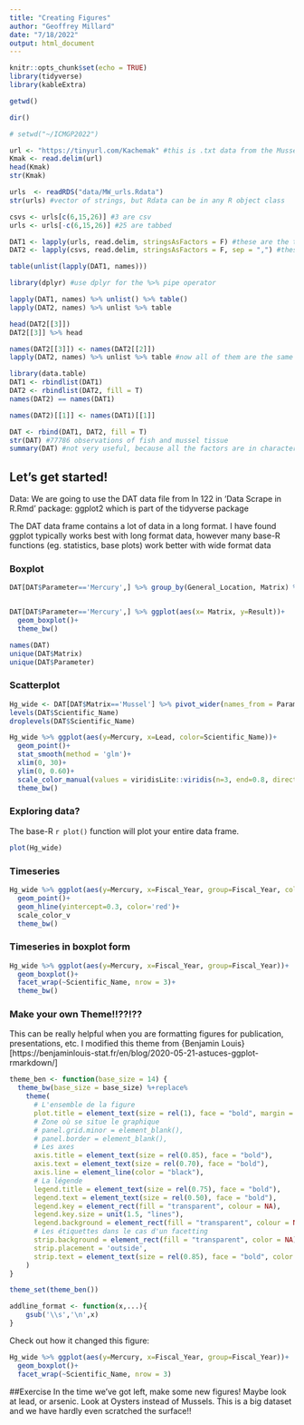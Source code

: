 ```yaml
---
title: "Creating Figures"
author: "Geoffrey Millard"
date: "7/18/2022"
output: html_document
---
```


```r
knitr::opts_chunk$set(echo = TRUE)
library(tidyverse)
library(kableExtra)
```


```r
getwd()

dir()

# setwd("~/ICMGP2022")

url <- "https://tinyurl.com/Kachemak" #this is .txt data from the MusselWatch dataset at Kachemak, AK
Kmak <- read.delim(url)
head(Kmak)
str(Kmak)

urls  <- readRDS("data/MW_urls.Rdata")
str(urls) #vector of strings, but Rdata can be in any R object class

csvs <- urls[c(6,15,26)] #3 are csv
urls <- urls[-c(6,15,26)] #25 are tabbed

DAT1 <- lapply(urls, read.delim, stringsAsFactors = F) #these are the tab-delimited files
DAT2 <- lapply(csvs, read.delim, stringsAsFactors = F, sep = ",") #these are comma-separated

table(unlist(lapply(DAT1, names)))

library(dplyr) #use dplyr for the %>% pipe operator

lapply(DAT1, names) %>% unlist() %>% table() 
lapply(DAT2, names) %>% unlist %>% table 

head(DAT2[[3]])
DAT2[[3]] %>% head

names(DAT2[[3]]) <- names(DAT2[[2]])
lapply(DAT2, names) %>% unlist %>% table #now all of them are the same

library(data.table)
DAT1 <- rbindlist(DAT1)
DAT2 <- rbindlist(DAT2, fill = T)
names(DAT2) == names(DAT1) 

names(DAT2)[[1]] <- names(DAT1)[[1]]

DAT <- rbind(DAT1, DAT2, fill = T)
str(DAT) #77786 observations of fish and mussel tissue
summary(DAT) #not very useful, because all the factors are in character class
```


## Let's get started!
Data: We are going to use the DAT data file from ln 122 in 'Data Scrape in R.Rmd'
package: ggplot2 which is part of the tidyverse package

The DAT data frame contains a lot of data in a long format.  I have found ggplot typically works best with long format data, however many base-R functions (eg. statistics, base plots) work better with wide format data


### Boxplot

```r

 
DAT[DAT$Parameter=='Mercury',] %>% group_by(General_Location, Matrix) %>% summarize(n=n(), mean=mean(Result), sd=sd(Result)) %>% kable() %>% kable_styling(bootstrap_options = c('striped', 'hover'), full_width = F)


DAT[DAT$Parameter=='Mercury',] %>% ggplot(aes(x= Matrix, y=Result))+
  geom_boxplot()+
  theme_bw()

names(DAT)
unique(DAT$Matrix)
unique(DAT$Parameter)
```

### Scatterplot

```r
Hg_wide <- DAT[DAT$Matrix=='Mussel'] %>% pivot_wider(names_from = Parameter, values_from = Result)
levels(DAT$Scientific_Name)
droplevels(DAT$Scientific_Name)

Hg_wide %>% ggplot(aes(y=Mercury, x=Lead, color=Scientific_Name))+
  geom_point()+
  stat_smooth(method = 'glm')+
  xlim(0, 30)+
  ylim(0, 0.60)+
  scale_color_manual(values = viridisLite::viridis(n=3, end=0.8, direction = -1))+
  theme_bw()
```

### Exploring data?
The base-R `r plot()` function will plot your entire data frame.

```r
plot(Hg_wide)
```

### Timeseries

```r
Hg_wide %>% ggplot(aes(y=Mercury, x=Fiscal_Year, group=Fiscal_Year, color = Scientific_Name))+
  geom_point()+
  geom_hline(yintercept=0.3, color='red')+
  scale_color_v
  theme_bw()
```

### Timeseries in boxplot form

```r
Hg_wide %>% ggplot(aes(y=Mercury, x=Fiscal_Year, group=Fiscal_Year))+
  geom_boxplot()+
  facet_wrap(~Scientific_Name, nrow = 3)+
  theme_bw()
```

### Make your own Theme!!??!??

This can be really helpful when you are formatting figures for publication, presentations, etc.  I modified this theme from {Benjamin Louis}[https://benjaminlouis-stat.fr/en/blog/2020-05-21-astuces-ggplot-rmarkdown/]

```r
theme_ben <- function(base_size = 14) {
  theme_bw(base_size = base_size) %+replace%
    theme(
      # L'ensemble de la figure
      plot.title = element_text(size = rel(1), face = "bold", margin = margin(0,0,5,0), hjust = 0),
      # Zone où se situe le graphique
      # panel.grid.minor = element_blank(),
      # panel.border = element_blank(),
      # Les axes
      axis.title = element_text(size = rel(0.85), face = "bold"),
      axis.text = element_text(size = rel(0.70), face = "bold"),
      axis.line = element_line(color = "black"),
      # La légende
      legend.title = element_text(size = rel(0.75), face = "bold"),
      legend.text = element_text(size = rel(0.50), face = "bold"),
      legend.key = element_rect(fill = "transparent", colour = NA),
      legend.key.size = unit(1.5, "lines"),
      legend.background = element_rect(fill = "transparent", colour = NA),
      # Les étiquettes dans le cas d'un facetting
      strip.background = element_rect(fill = "transparent", color = NA),
      strip.placement = 'outside',
      strip.text = element_text(size = rel(0.85), face = "bold", color = "Black", margin = margin(5,0,5,0))
    )
}

theme_set(theme_ben())

addline_format <- function(x,...){
    gsub('\\s','\n',x)
}
```

Check out how it changed this figure:

```r
Hg_wide %>% ggplot(aes(y=Mercury, x=Fiscal_Year, group=Fiscal_Year))+
  geom_boxplot()+
  facet_wrap(~Scientific_Name, nrow = 3)
```

##Exercise
In the time we've got left, make some new figures!  Maybe look at lead, or arsenic.  Look at Oysters instead of Mussels.  This is a big dataset and we have hardly even scratched the surface!!
